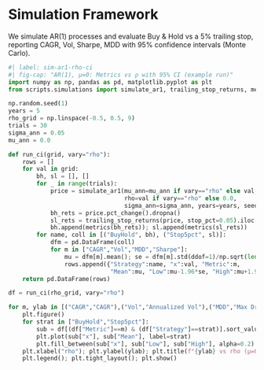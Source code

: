 
# Simulation Framework

We simulate AR(1) processes and evaluate Buy & Hold vs a 5% trailing stop, reporting CAGR, Vol, Sharpe, MDD with 95% confidence intervals (Monte Carlo).

```python
#| label: sim-ar1-rho-ci
#| fig-cap: "AR(1), μ=0: Metrics vs ρ with 95% CI (example run)"
import numpy as np, pandas as pd, matplotlib.pyplot as plt
from scripts.simulations import simulate_ar1, trailing_stop_returns, metrics

np.random.seed(1)
years = 5
rho_grid = np.linspace(-0.5, 0.5, 9)
trials = 30
sigma_ann = 0.05
mu_ann = 0.0

def run_ci(grid, vary="rho"):
    rows = []
    for val in grid:
        bh, sl = [], []
        for _ in range(trials):
            price = simulate_ar1(mu_ann=mu_ann if vary=="rho" else val,
                                 rho=val if vary=="rho" else 0.0,
                                 sigma_ann=sigma_ann, years=years, seed=None)
            bh_rets = price.pct_change().dropna()
            sl_rets = trailing_stop_returns(price, stop_pct=0.05).iloc[1:]
            bh.append(metrics(bh_rets)); sl.append(metrics(sl_rets))
        for name, coll in [("BuyHold", bh), ("Stop5pct", sl)]:
            dfm = pd.DataFrame(coll)
            for m in ["CAGR","Vol","MDD","Sharpe"]:
                mu = dfm[m].mean(); se = dfm[m].std(ddof=1)/np.sqrt(len(dfm))
                rows.append({"Strategy":name, "x":val, "Metric":m,
                             "Mean":mu, "Low":mu-1.96*se, "High":mu+1.96*se})
    return pd.DataFrame(rows)

df = run_ci(rho_grid, vary="rho")

for m, ylab in [("CAGR","CAGR"),("Vol","Annualized Vol"),("MDD","Max Drawdown"),("Sharpe","Sharpe")]:
    plt.figure()
    for strat in ["BuyHold","Stop5pct"]:
        sub = df[(df["Metric"]==m) & (df["Strategy"]==strat)].sort_values("x")
        plt.plot(sub["x"], sub["Mean"], label=strat)
        plt.fill_between(sub["x"], sub["Low"], sub["High"], alpha=0.2)
    plt.xlabel("rho"); plt.ylabel(ylab); plt.title(f"{ylab} vs rho (μ=0)")
    plt.legend(); plt.tight_layout(); plt.show()
```
